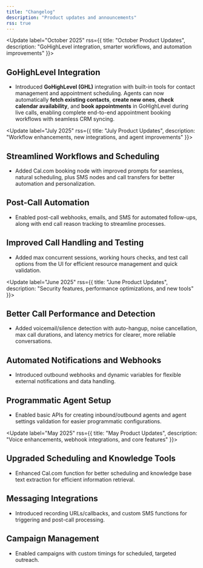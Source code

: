 ```yaml
---
title: "Changelog"
description: "Product updates and announcements"
rss: true
---
```


<Update label="October 2025" rss={{ title: "October Product Updates", description: "GoHighLevel integration, smarter workflows, and automation improvements" }}>

  ## GoHighLevel Integration

  * Introduced **GoHighLevel (GHL)** integration with built-in tools for contact management and appointment scheduling. Agents can now automatically **fetch existing contacts**, **create new ones**, **check calendar availability**, and **book appointments** in GoHighLevel during live calls, enabling complete end-to-end appointment booking workflows with seamless CRM syncing.

</Update>


<Update label="July 2025" rss={{ title: "July Product Updates", description: "Workflow enhancements, new integrations, and agent improvements" }}>
  ## Streamlined Workflows and Scheduling

  * Added Cal.com booking node with improved prompts for seamless, natural scheduling, plus SMS nodes and call transfers for better automation and personalization.

  ## Post-Call Automation

  * Enabled post-call webhooks, emails, and SMS for automated follow-ups, along with end call reason tracking to streamline processes.

  ## Improved Call Handling and Testing

  * Added max concurrent sessions, working hours checks, and test call options from the UI for efficient resource management and quick validation.
</Update>

<Update label="June 2025" rss={{ title: "June Product Updates", description: "Security features, performance optimizations, and new tools" }}>

  ## Better Call Performance and Detection

  * Added voicemail/silence detection with auto-hangup, noise cancellation, max call durations, and latency metrics for clearer, more reliable conversations.

  ## Automated Notifications and Webhooks

  * Introduced outbound webhooks and dynamic variables for flexible external notifications and data handling.

  ## Programmatic Agent Setup

  * Enabled basic APIs for creating inbound/outbound agents and agent settings validation for easier programmatic configurations.
</Update>

<Update label="May 2025" rss={{ title: "May Product Updates", description: "Voice enhancements, webhook integrations, and core features" }}>
  ## Upgraded Scheduling and Knowledge Tools

  * Enhanced Cal.com function for better scheduling and knowledge base text extraction for efficient information retrieval.

  ## Messaging Integrations

  * Introduced recording URLs/callbacks, and custom SMS functions for triggering and post-call processing.

  ## Campaign Management

  * Enabled campaigns with custom timings for scheduled, targeted outreach.
</Update>